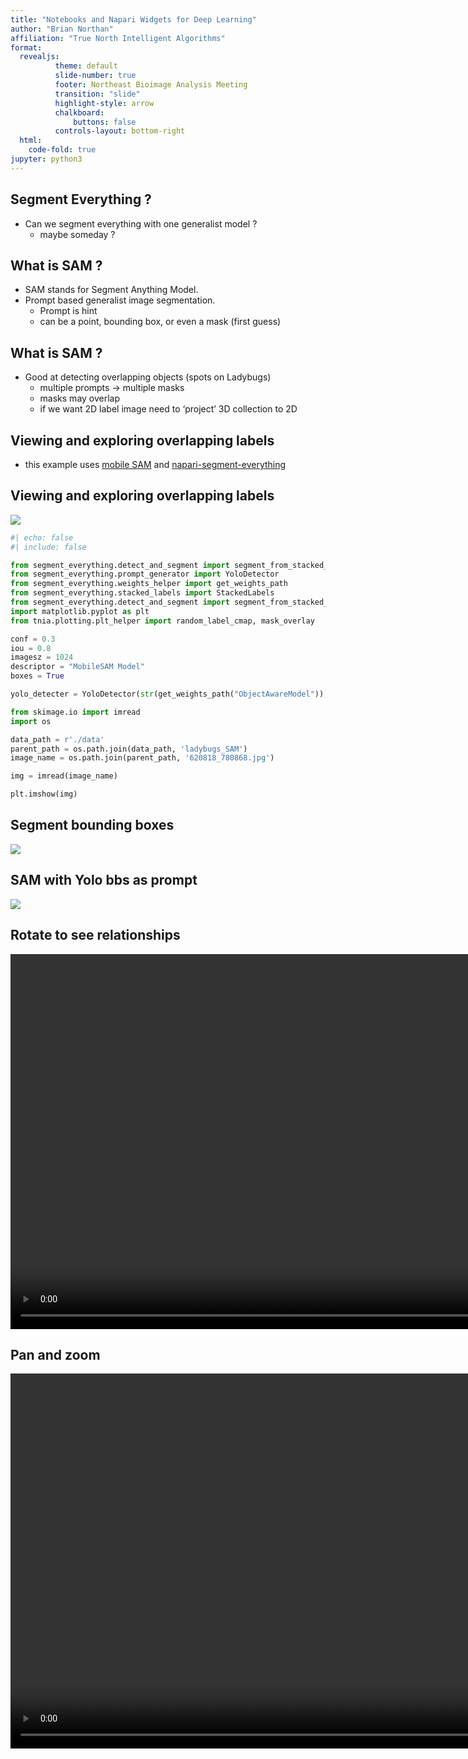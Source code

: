 ```yaml
---
title: "Notebooks and Napari Widgets for Deep Learning"
author: "Brian Northan"
affiliation: "True North Intelligent Algorithms"
format:
  revealjs:
          theme: default
          slide-number: true
          footer: Northeast Bioimage Analysis Meeting
          transition: "slide"
          highlight-style: arrow
          chalkboard: 
              buttons: false
          controls-layout: bottom-right
  html:
    code-fold: true
jupyter: python3
---
```


## Segment Everything ?

* Can we segment everything with one generalist model ?
  * maybe someday ?

## What is SAM ?

* SAM stands for Segment Anything Model. 
* Prompt based generalist image segmentation.
  * Prompt is hint 
  * can be a point, bounding box, or even a mask (first guess)


## What is SAM ?
* Good at detecting overlapping objects (spots on Ladybugs)
  * multiple prompts -> multiple masks
  * masks may overlap
  * if we want 2D label image need to 'project' 3D collection to 2D

## Viewing and exploring overlapping labels

* this example uses [mobile SAM]((https://github.com/ChaoningZhang/MobileSAM)) and [napari-segment-everything](https://www.napari-hub.org/plugins/napari-segment-everything)

## Viewing and exploring overlapping labels
![](./data/ladybugs_SAM/620818_780868.jpg)

```python
#| echo: false
#| include: false 

from segment_everything.detect_and_segment import segment_from_stacked_labels
from segment_everything.prompt_generator import YoloDetector
from segment_everything.weights_helper import get_weights_path
from segment_everything.stacked_labels import StackedLabels
from segment_everything.detect_and_segment import segment_from_stacked_labels
import matplotlib.pyplot as plt
from tnia.plotting.plt_helper import random_label_cmap, mask_overlay

conf = 0.3
iou = 0.8
imagesz = 1024
descriptor = "MobileSAM Model"
boxes = True

yolo_detecter = YoloDetector(str(get_weights_path("ObjectAwareModel")), "ObjectAwareModelFromMobileSamV2", device='cuda')

from skimage.io import imread
import os

data_path = r'./data'
parent_path = os.path.join(data_path, 'ladybugs_SAM')
image_name = os.path.join(parent_path, '620818_780868.jpg')

img = imread(image_name)

plt.imshow(img)

```

## Segment bounding boxes
![](./yolo-masks.png)  

## SAM with Yolo bbs as prompt
![](./yolo-sam-masks.png)

## Rotate to see relationships 

```{=html}
<video id="myVideo" width="900" height="600" autoplay loop muted controls>
  <source src="./napari-segmnet-everything.mp4" type="video/mp4">
  Your browser does not support the video tag.
</video>
```

## Pan and zoom 

```{=html}
<video id="myVideo" width="900" height="600" autoplay loop muted controls>
  <source src="./napari-segmnet-everything-2.mp4" type="video/mp4">
  Your browser does not support the video tag.
</video>
```



